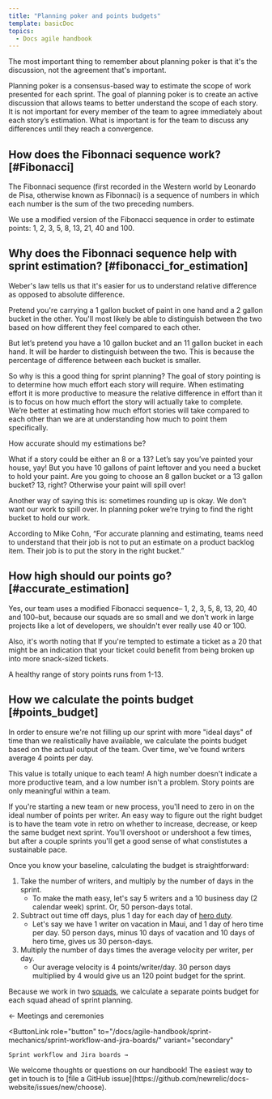 ```yaml
---
title: "Planning poker and points budgets"
template: basicDoc
topics:
  - Docs agile handbook
---
```


The most important thing to remember about planning poker is that it's the discussion, not the agreement that's important. 

Planning poker is a consensus-based way to estimate the scope of work presented for each sprint. The goal of planning poker is to create an active discussion that allows teams to better understand the scope of each story. It is not important for every member of the team to agree immediately about each story’s estimation. What is important is for the team to discuss any differences until they reach a convergence. 

## How does the Fibonnaci sequence work? [#Fibonacci]

The Fibonnaci sequence (first recorded in the Western world by Leonardo de Pisa, otherwise known as Fibonnaci) is a sequence of numbers in which each number is the sum of the two preceding numbers. 

We use a modified version of the Fibonacci sequence in order to estimate points: 1, 2, 3, 5, 8, 13, 21, 40 and 100.

## Why does the Fibonnaci sequence help with sprint estimation? [#fibonacci_for_estimation]

Weber's law tells us that it's easier for us to understand relative difference as opposed to absolute difference. 

Pretend you're carrying a 1 gallon bucket of paint in one hand and a 2 gallon bucket in the other. You'll most likely be able to distinguish between the two based on how different they feel compared to each other. 

But let’s pretend you have a 10 gallon bucket and an 11 gallon bucket in each hand. It will be harder to distinguish between the two. This is because the percentage of difference between each bucket is smaller. 

So why is this a good thing for sprint planning? The goal of story pointing is to determine how much effort each story will require. When estimating effort it is more productive to measure the relative difference in effort than it is to focus on how much effort the story will actually take to complete. We’re better at estimating how much effort stories will take compared to each other than we are at understanding how much to point them specifically. 

How accurate should my estimations be? 

What if a story could be either an 8 or a 13?  Let’s say you’ve painted your house, yay! But you have 10 gallons of paint leftover and you need a bucket to hold your paint. Are you going to choose an 8 gallon bucket or a 13 gallon bucket? 13, right? Otherwise your paint will spill over!

Another way of saying this is: sometimes rounding up is okay. We don’t want our work to spill over. In planning poker we’re trying to find the right bucket to hold our work. 

According to Mike Cohn, “For accurate planning and estimating, teams need to understand that their job is not to put an estimate on a product backlog item. Their job is to put the story in the right bucket.”

## How high should our points go? [#accurate_estimation]

Yes, our team uses a modified Fibonacci sequence– 1, 2, 3, 5, 8, 13, 20, 40 and 100–but, because our squads are so small and we don't work in large projects like a lot of developers, we shouldn't ever really use 40 or 100. 

Also, it's worth noting that If you're tempted to estimate a ticket as a 20 that might be an indication that your ticket could benefit from being broken up into more snack-sized tickets. 

A healthy range of story points runs from 1-13. 

## How we calculate the points budget [#points_budget]

In order to ensure we're not filling up our sprint with more "ideal days" of time than we realistically have available, we calculate the points budget based on the actual output of the team. Over time, we've found writers average 4 points per day.

<Callout variant="tip">
  This value is totally unique to each team! A high number doesn't indicate a more productive team, and a low number isn't a problem. Story points are only meaningful within a team.

  If you're starting a new team or new process, you'll need to zero in on the ideal number of points per writer. An easy way to figure out the right budget is to have the team vote in retro on whether to increase, decrease, or keep the same budget next sprint. You'll overshoot or undershoot a few times, but after a couple sprints you'll get a good sense of what constistutes a sustainable pace.
</Callout>

Once you know your baseline, calculating the budget is straightforward:

1. Take the number of writers, and multiply by the number of days in the sprint.
   * To make the math easy, let's say 5 writers and a 10 business day (2 calendar week) sprint. Or, 50 person-days total.
2. Subtract out time off days, plus 1 day for each day of [hero duty](/docs/agile-handbook/heroing/what-is-a-hero/).
   * Let's say we have 1 writer on vacation in Maui, and 1 day of hero time per day. 50 person days, minus 10 days of vacation and 10 days of hero time, gives us 30 person-days.
3. Multiply the number of days times the average velocity per writer, per day.
   * Our average velocity is 4 points/writer/day. 30 person days multiplied by 4 would give us an 120 point budget for the sprint.

Because we work in two [squads](/docs/agile-handbook/key-concepts/agile-sprints-profusion-of-terms/#teams-and-squads), we calculate a separate points budget for each squad ahead of sprint planning.

<ButtonGroup>
  <ButtonLink
    role="button"
    to="/docs/agile-handbook/sprint-mechanics/meetings-and-ceremonies/"
    variant="secondary"
  >
    ← Meetings and ceremonies
  </ButtonLink>

  <ButtonLink
    role="button"
    to="/docs/agile-handbook/sprint-mechanics/sprint-workflow-and-jira-boards/"
    variant="secondary"
  >
    Sprint workflow and Jira boards →
  </ButtonLink>
</ButtonGroup>

<Callout variant="tip">
  We welcome thoughts or questions on our handbook! The easiest way to get in touch is to [file a GitHub issue](https://github.com/newrelic/docs-website/issues/new/choose).
</Callout>
